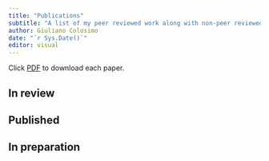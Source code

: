 ```yaml
---
title: "Publications"
subtitle: "A list of my peer reviewed work along with non-peer reviewed material"
author: Giuliano Colosimo
date: "`r Sys.Date()`"
editor: visual
---
```


Click [PDF]() to download each paper.

## In review

## Published

## In preparation
